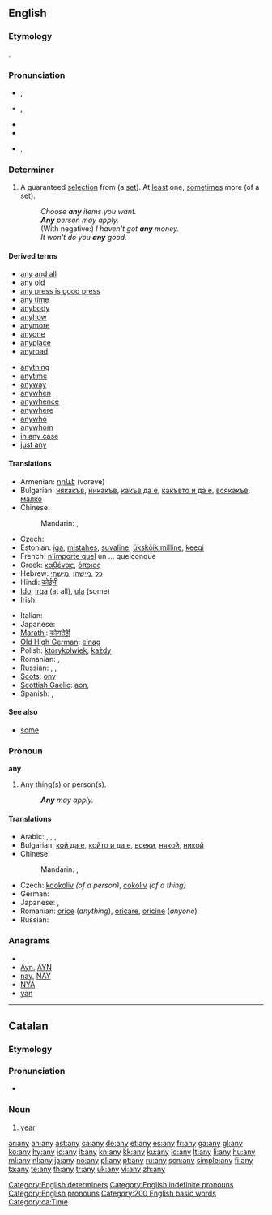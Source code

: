 {{wikipedia}}
{{also|ANY|-any|-ány|ăn ý}}
==English==

{{rank|into|up|your|58|any|what|do|has}}

===Etymology===
{{etyl|ang}} {{term|ænig|æniġ|lang=ang}}.

===Pronunciation===
* {{a|UK}} {{IPA|/ˈɛnɪ/}}, {{SAMPA|/"EnI/}}
* {{a|US}} {{IPA|/ˈɛni/}}, {{SAMPA|/"Eni/}}
* {{audio|en-us-any.ogg|Audio (US)}}
* {{rhymes|ɛni}}
* {{a|IE}} {{IPA|/ˈæni/}}, {{SAMPA|/"{ni/}}

===Determiner===
{{en-det}}

# {{rfc-sense}} A guaranteed [[selection]] from (a [[set]]). At [[least]] one, [[sometimes]] more (of a set).
#: ''Choose '''any''' items you want.''
#: '''''Any''' person may apply.''
#: (With negative:) ''I haven't got '''any''' money.''
#: ''It won't do you '''any''' good.''

====Derived terms====
{{der-top}}
* [[any and all]]
* [[any old]]
* [[any press is good press]]
* [[any time]]
* [[anybody]]
* [[anyhow]]
* [[anymore]]
* [[anyone]]
* [[anyplace]]
* [[anyroad]]
{{der-mid}}
* [[anything]]
* [[anytime]]
* [[anyway]]
* [[anywhen]]
* [[anywhence]]
* [[anywhere]]
* [[anywho]]
* [[anywhom]]
* [[in any case]]
* [[just any]]
{{der-bottom}}

====Translations====
{{trans-top|guaranteed selection from a set}}
* Armenian: [[որևէ]] (vorevē)
* Bulgarian: [[някакъв]], [[никакъв]], [[какъв да е]], [[какъвто и да е]], [[всякакъв]], [[малко]]
* Chinese:
*: Mandarin: {{t|zh|任意|tr=rènyì|sc=Hani}}, {{t|zh|任何|tr=rènhé|sc=Hani}}
* Czech: {{t-|cs|kterýkoliv}}
* Estonian: [[iga]], [[mistahes]], [[suvaline]], [[ükskõik milline]], [[keegi]]
* French: [[n'importe quel]] un ... quelconque
* Greek: [[καθένας]], [[όποιος]]
* Hebrew: [[כל]] ,[[מישהו]] ,[[מישהי]]
* Hindi: [[कोईभी]]
* [[Ido]]: [[irga]] (at all), [[ula]] (some)
* Irish: {{t+|ga|aon|xs=Irish}}
{{trans-mid}}
* Italian: {{t+|it|qualsiasi}}
* Japanese: {{t|ja|任意|tr=にんい, nin'i|sc=Jpan}}
* [[Marathi]]: [[कोणतेही]]
* [[Old High German]]: [[einag]]
* Polish: [[którykolwiek]], [[każdy]]
* Romanian: {{t-|ro|orice}}, {{t-|ro|oricare}}
* Russian: {{t|ru|любой|tr=ljubój|sc=Cyrl}}, {{t|ru|кто-нибудь|tr=któ-nibud’, kto-nibúd’|sc=Cyrl}}, {{qualifier|thing}} {{t|ru|что-нибудь|tr=štó-nibud’, što-nibúd’|sc=Cyrl}}
* [[Scots]]: [[ony]]
* [[Scottish Gaelic]]: [[aon]],  {{t-|gd|sam bith|xs=Scottish Gaelic}}
* Spanish: {{t+|es|cualquier}}, {{t+|es|cualquiera}}
{{trans-bottom}}

====See also====
* [[some]]

===Pronoun===
'''any'''

# Any thing(s) or person(s).
#: '''''Any''' may apply.''

====Translations====
{{trans-top|Any things or persons}}
* Arabic: {{t|ar|أي|tr='ayy|sc=Arab}}, {{t|ar|كل|tr=kull|sc=Arab}}, {{t|ar|أية|f|tr='áyya|sc=Arab}}, {{t|ar|أيما|tr='áyyma|sc=Arab}}
* Bulgarian: [[кой да е]], [[който и да е]], [[всеки]], [[някой]], [[никой]]
* Chinese:
*: Mandarin: {{t|zh|誰|sc=Hani}}, {{t|zh|谁|tr=shuí, shéi|sc=Hani}}
{{trans-mid}}
* Czech: [[kdokoliv]] ''(of a person)'', [[cokoliv]] ''(of a thing)''
* German: {{t|de|jeder|m}}
* Japanese: {{t|ja|どれも|tr=doremo|sc=Jpan}}, {{t|ja|どれでも|tr=doredemo|sc=Jpan}}
* Romanian: [[orice]] (''anything''), [[oricare]], [[oricine]] (''anyone'')
* Russian: {{t|ru|любой|tr=ljubój|sc=Cyrl}}
{{trans-bottom}}

===Anagrams===
* {{alphagram|any}}
* [[Ayn#English|Ayn]], [[AYN#English|AYN]]
* [[nay#English|nay]], [[NAY#English|NAY]]
* [[NYA#English|NYA]]
* [[yan#English|yan]]

[[Category:English determiners]]
[[Category:English indefinite pronouns]]
[[Category:English pronouns]]

----

==Catalan==

===Etymology===
{{etyl|la|ca}} {{term|lang=la|annus}}

===Pronunciation===
* {{IPA|/aɲ/|lang=ca}}

===Noun===
{{ca-noun|m}}

# [[year]]

[[Category:200 English basic words]]
[[Category:ca:Time]]

[[ar:any]]
[[an:any]]
[[ast:any]]
[[ca:any]]
[[de:any]]
[[et:any]]
[[es:any]]
[[fr:any]]
[[ga:any]]
[[gl:any]]
[[ko:any]]
[[hy:any]]
[[io:any]]
[[it:any]]
[[kn:any]]
[[kk:any]]
[[ku:any]]
[[lo:any]]
[[lt:any]]
[[li:any]]
[[hu:any]]
[[ml:any]]
[[nl:any]]
[[ja:any]]
[[no:any]]
[[pl:any]]
[[pt:any]]
[[ru:any]]
[[scn:any]]
[[simple:any]]
[[fi:any]]
[[ta:any]]
[[te:any]]
[[th:any]]
[[tr:any]]
[[uk:any]]
[[vi:any]]
[[zh:any]]